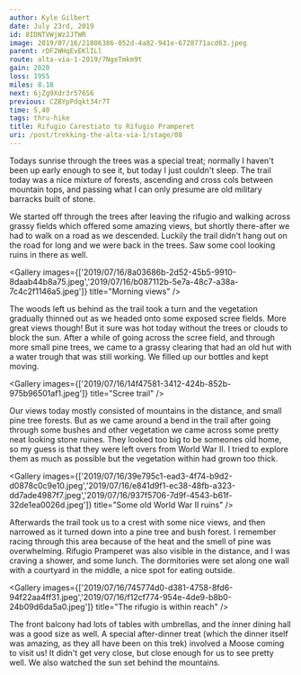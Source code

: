 ```yaml
---
author: Kyle Gilbert
date: July 23rd, 2019
id: 8IDNTVWjWz2JTWR
image: 2019/07/16/21806386-052d-4a82-941e-6728771acd63.jpeg
parent: rDF2WHqEvEKlILl
route: alta-via-1-2019/7NgeTmkm9t
gain: 2020
loss: 1955
miles: 8.18
next: 6jZg9Xdr3r576S6
previous: CZBYpPdqkt34r7T
time: 5,40
tags: thru-hike
title: Rifugio Carestiato to Rifugio Pramperet
uri: /post/trekking-the-alta-via-1/stage/08
---
```


<Stats />

<Route />

Todays sunrise through the trees was a special treat; normally I haven't been up
early enough to see it, but today I just couldn't sleep. The trail today was a
nice mixture of forests, ascending and cross cols between mountain tops, and
passing what I can only presume are old military barracks built of stone.

We started off through the trees after leaving the rifugio and walking across
grassy fields which offered some amazing views, but shortly there-after we had
to walk on a road as we descended. Luckily the trail didn't hang out on the road
for long and we were back in the trees. Saw some cool looking ruins in there as
well.

<Gallery images={['2019/07/16/8a03686b-2d52-45b5-9910-8daab44b8a75.jpeg','2019/07/16/b087112b-5e7a-48c7-a38a-7c4c2f1146a5.jpeg']} title="Morning views" />

The woods left us behind as the trail took a turn and the vegetation gradually
thinned out as we headed onto some exposed scree fields. More great views
though! But it sure was hot today without the trees or clouds to block the sun.
After a while of going across the scree field, and through more small pine trees,
we came to a grassy clearing that had an old hut with a water trough that was
still working. We filled up our bottles and kept moving.

<Gallery images={['2019/07/16/14f47581-3412-424b-852b-975b96501af1.jpeg']} title="Scree trail" />

Our views today mostly consisted of mountains in the distance, and small
pine tree forests. But as we came around a bend in the trail after going through
some bushes and other vegetation we came across some pretty neat looking stone
ruines. They looked too big to be someones old home, so my guess is that they
were left overs from World War II. I tried to explore them as much as possible
but the vegetation within had grown too thick.

<Gallery images={['2019/07/16/39e795c1-ead3-4f74-b9d2-d0878c0c9e10.jpeg','2019/07/16/e841d9f1-ec38-48fb-a323-dd7ade4987f7.jpeg','2019/07/16/937f5706-7d9f-4543-b61f-32de1ea0026d.jpeg']} title="Some old World War II ruins" />

Afterwards the trail took us to a crest with some nice views, and then narrowed
as it turned down into a pine tree and bush forest. I remember racing through
this area because of the heat and the smell of pine was overwhelming. Rifugio
Pramperet was also visible in the distance, and I was craving a shower, and
some lunch. The dormitories were set along one wall with a courtyard in the
middle, a nice spot for eating outside.

<Gallery images={['2019/07/16/745774d0-d381-4758-8fd6-94f22aa4ff31.jpeg','2019/07/16/f12cf774-954e-4de9-b8b0-24b09d6da5a0.jpeg']} title="The rifugio is within reach" />

The front balcony had lots of tables with umbrellas, and the inner dining hall
was a good size as well. A special after-dinner treat (which the dinner itself
was amazing, as they all have been on this trek) involved a Moose coming to
visit us! It didn't get very close, but close enough for us to see pretty well.
We also watched the sun set behind the mountains.

